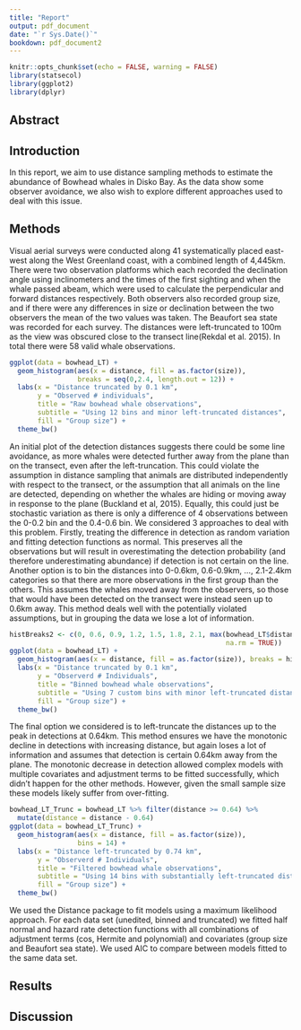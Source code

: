 ```yaml
---
title: "Report"
output: pdf_document
date: "`r Sys.Date()`"
bookdown: pdf_document2
---
```


```r
knitr::opts_chunk$set(echo = FALSE, warning = FALSE)
library(statsecol)
library(ggplot2)
library(dplyr)
```

## Abstract

## Introduction
In this report, we aim to use distance sampling methods to estimate the abundance of Bowhead whales in Disko Bay. As the data show some observer avoidance, we also wish to explore different approaches used to deal with this issue. 

## Methods
Visual aerial surveys were conducted along 41 systematically placed east-west along the West Greenland coast, with a combined length of 4,445km. There were two observation platforms which each recorded the declination angle using inclinometers and the times of the first sighting and when the whale passed abeam, which were used to calculate the perpendicular and forward distances respectively. Both observers also recorded group size, and if there were any differences in size or declination between the two observers the mean of the two values was taken. The Beaufort sea state was recorded for each survey. The distances were left-truncated to 100m as the view was obscured close to the transect line(Rekdal et al. 2015). In total there were 58 valid whale observations. 

```r
ggplot(data = bowhead_LT) + 
  geom_histogram(aes(x = distance, fill = as.factor(size)), 
                 breaks = seq(0,2.4, length.out = 12)) +
  labs(x = "Distance truncated by 0.1 km",
       y = "Observed # individuals",
       title = "Raw bowhead whale observations",
       subtitle = "Using 12 bins and minor left-truncated distances",
       fill = "Group size") + 
  theme_bw()
```
An initial plot of the detection distances suggests there could be some line avoidance, as more whales were detected further away from the plane than on the transect, even after the left-truncation. This could violate the assumption in distance sampling that animals are distributed independently with respect to the transect, or the assumption that all animals on the line are detected, depending on whether the whales are hiding or moving away in response to the plane (Buckland et al, 2015). Equally, this could just be stochastic variation as there is only a difference of 4 observations between the 0-0.2 bin and the 0.4-0.6 bin. 
We considered 3 approaches to deal with this problem. Firstly, treating the difference in detection as random variation and fitting detection functions as normal. This preserves all the observations but will result in overestimating the detection probability (and therefore underestimating abundance) if detection is not certain on the line. Another option is to bin the distances into 0-0.6km, 0.6-0.9km, …, 2.1-2.4km categories so that there are more observations in the first group than the others. This assumes the whales moved away from the observers, so those that would have been detected on the transect were instead seen up to 0.6km away. This method deals well with the potentially violated assumptions, but in grouping the data we lose a lot of information. 
```r
histBreaks2 <- c(0, 0.6, 0.9, 1.2, 1.5, 1.8, 2.1, max(bowhead_LT$distance, 
                                                      na.rm = TRUE))
ggplot(data = bowhead_LT) + 
  geom_histogram(aes(x = distance, fill = as.factor(size)), breaks = histBreaks2) +
  labs(x = "Distance truncated by 0.1 km",
       y = "Observerd # Individuals",
       title = "Binned bowhead whale observations",
       subtitle = "Using 7 custom bins with minor left-truncated distances",
       fill = "Group size") + 
  theme_bw()
```
The final option we considered is to left-truncate the distances up to the peak in detections at 0.64km. This method ensures we have the monotonic decline in detections with increasing distance, but again loses a lot of information and assumes that detection is certain 0.64km away from the plane. The monotonic decrease in detection allowed complex models with multiple covariates and adjustment terms to be fitted successfully, which didn’t happen for the other methods. However, given the small sample size these models likely suffer from over-fitting. 
```r
bowhead_LT_Trunc = bowhead_LT %>% filter(distance >= 0.64) %>%
  mutate(distance = distance - 0.64)
ggplot(data = bowhead_LT_Trunc) + 
  geom_histogram(aes(x = distance, fill = as.factor(size)),
                 bins = 14) +
  labs(x = "Distance left-truncated by 0.74 km",
       y = "Observerd # Individuals",
       title = "Filtered bowhead whale observations",
       subtitle = "Using 14 bins with substantially left-truncated distances",
       fill = "Group size") + 
  theme_bw()
```
We used the Distance package to fit models using a maximum likelihood approach. For each data set (unedited, binned and truncated) we fitted half normal and hazard rate detection functions with all combinations of adjustment terms (cos, Hermite and polynomial) and covariates (group size and Beaufort sea state). We used AIC to compare between models fitted to the same data set. 
 
## Results

## Discussion
